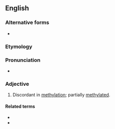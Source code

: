 ==English==

===Alternative forms===
* {{l|en|hemi-methylated}}

===Etymology===
{{prefix|hemi|methylated|lang=en}}

===Pronunciation===
* {{IPA|hɛmiˈmɛθəleɪtəd|lang=en}}

===Adjective===
{{en-adj}}

# {{label|en|genetics|of a strand}} Discordant in [[methylation]]; partially [[methylated]].

====Related terms====
* {{l|en|hemimethylation}}
* {{l|en|homomethylated}}